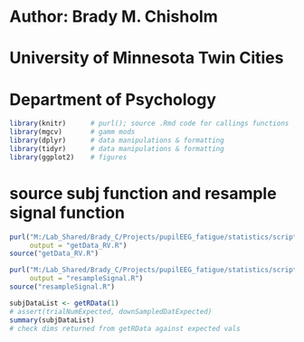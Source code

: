 # Author: Brady M. Chisholm
# University of Minnesota Twin Cities
# Department of Psychology

```r
library(knitr)      # purl(); source .Rmd code for callings functions  
library(mgcv)       # gamm mods 
library(dplyr)      # data manipulations & formatting
library(tidyr)      # data manipulations & formatting
library(ggplot2)    # figures
```

# source subj function and resample signal function 
```r
purl("M:/Lab_Shared/Brady_C/Projects/pupilEEG_fatigue/statistics/scripts/codebase/getData_RV.Rmd",
     output = "getData_RV.R")
source("getData_RV.R")

purl("M:/Lab_Shared/Brady_C/Projects/pupilEEG_fatigue/statistics/scripts/codebase/resampleSignal.Rmd",
     output = "resampleSignal.R")
source("resampleSignal.R")
```

```r
subjDataList <- getRData(1)
# assert(trialNumExpected, downSampledDatExpected)
summary(subjDataList)
# check dims returned from getRData against expected vals 
```


